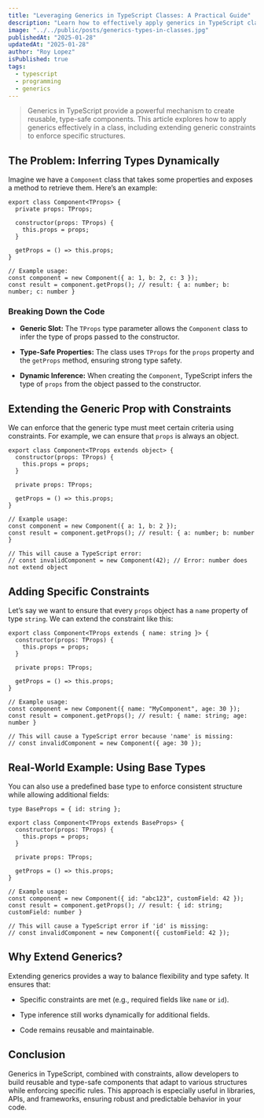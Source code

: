 ```yaml
---
title: "Leveraging Generics in TypeScript Classes: A Practical Guide"
description: "Learn how to effectively apply generics in TypeScript classes, with practical examples and constraints for enhanced type safety."
image: "../../public/posts/generics-types-in-classes.jpg"
publishedAt: "2025-01-28"
updatedAt: "2025-01-28"
author: "Roy Lopez"
isPublished: true
tags:
  - typescript
  - programming
  - generics
---
```


> Generics in TypeScript provide a powerful mechanism to create reusable, type-safe components. This article explores how to apply generics effectively in a class, including extending generic constraints to enforce specific structures.

## The Problem: Inferring Types Dynamically

Imagine we have a `Component` class that takes some properties and exposes a method to retrieve them. Here’s an example:

```tsx
export class Component<TProps> {
  private props: TProps;

  constructor(props: TProps) {
    this.props = props;
  }

  getProps = () => this.props;
}

// Example usage:
const component = new Component({ a: 1, b: 2, c: 3 });
const result = component.getProps(); // result: { a: number; b: number; c: number }
```

### Breaking Down the Code

- **Generic Slot:**
  The `TProps` type parameter allows the `Component` class to infer the type of props passed to the constructor.

- **Type-Safe Properties:**
  The class uses `TProps` for the `props` property and the `getProps` method, ensuring strong type safety.

- **Dynamic Inference:**
  When creating the `Component`, TypeScript infers the type of `props` from the object passed to the constructor.

## Extending the Generic Prop with Constraints

We can enforce that the generic type must meet certain criteria using constraints. For example, we can ensure that `props` is always an object.

```tsx
export class Component<TProps extends object> {
  constructor(props: TProps) {
    this.props = props;
  }

  private props: TProps;

  getProps = () => this.props;
}

// Example usage:
const component = new Component({ a: 1, b: 2 });
const result = component.getProps(); // result: { a: number; b: number }

// This will cause a TypeScript error:
// const invalidComponent = new Component(42); // Error: number does not extend object
```

## Adding Specific Constraints

Let’s say we want to ensure that every `props` object has a `name` property of type `string`. We can extend the constraint like this:

```tsx
export class Component<TProps extends { name: string }> {
  constructor(props: TProps) {
    this.props = props;
  }

  private props: TProps;

  getProps = () => this.props;
}

// Example usage:
const component = new Component({ name: "MyComponent", age: 30 });
const result = component.getProps(); // result: { name: string; age: number }

// This will cause a TypeScript error because 'name' is missing:
// const invalidComponent = new Component({ age: 30 });
```

## Real-World Example: Using Base Types

You can also use a predefined base type to enforce consistent structure while allowing additional fields:

```tsx
type BaseProps = { id: string };

export class Component<TProps extends BaseProps> {
  constructor(props: TProps) {
    this.props = props;
  }

  private props: TProps;

  getProps = () => this.props;
}

// Example usage:
const component = new Component({ id: "abc123", customField: 42 });
const result = component.getProps(); // result: { id: string; customField: number }

// This will cause a TypeScript error if 'id' is missing:
// const invalidComponent = new Component({ customField: 42 });
```

## Why Extend Generics?

Extending generics provides a way to balance flexibility and type safety. It ensures that:

- Specific constraints are met (e.g., required fields like `name` or `id`).

- Type inference still works dynamically for additional fields.

- Code remains reusable and maintainable.

## Conclusion

Generics in TypeScript, combined with constraints, allow developers to build reusable and type-safe components that adapt to various structures while enforcing specific rules. This approach is especially useful in libraries, APIs, and frameworks, ensuring robust and predictable behavior in your code.
